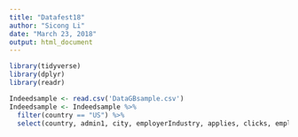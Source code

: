 ```yaml
---
title: "Datafest18"
author: "Sicong Li"
date: "March 23, 2018"
output: html_document
---
```


```r
library(tidyverse)
library(dplyr)
library(readr)
```

```r
Indeedsample <- read.csv('DataGBsample.csv')
Indeedsample <- Indeedsample %>%
  filter(country == "US") %>%
  select(country, admin1, city, employerIndustry, applies, clicks, employerJobCount, candStatusReviewedCount, jobagedays)
```


